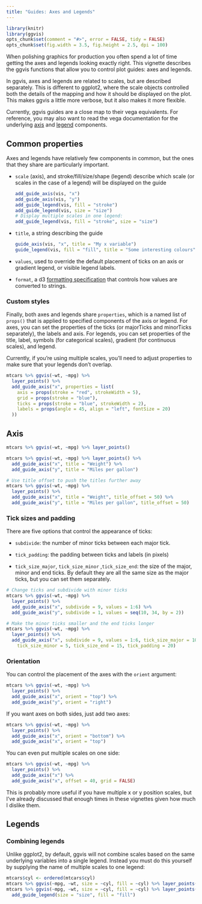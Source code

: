 ```yaml
---
title: "Guides: Axes and Legends"
---
```


<!--
%\VignetteEngine{knitr}
%\VignetteIndexEntry{Axes and legends}
-->

```r
library(knitr)
library(ggvis)
opts_chunk$set(comment = "#>", error = FALSE, tidy = FALSE)
opts_chunk$set(fig.width = 3.5, fig.height = 2.5, dpi = 100)
```

When polishing graphics for production you often spend a lot of time getting the
axes and legends looking exactly right. This vignette describes the ggvis
functions that allow you to control plot guides: axes and legends.

In ggvis, axes and legends are related to scales, but are described separately.
This is different to ggplot2, where the scale objects controlled both the
details of the mapping and how it should be displayed on the plot. This makes
ggvis a little more verbose, but it also makes it more flexible.

Currently, ggvis guides are a close map to their vega equivalents. For
reference, you may also want to read the vega documentation for the
underlying [axis](https://github.com/trifacta/vega/wiki/Axes) and
[legend](https://github.com/trifacta/vega/wiki/Legends) components.

## Common properties

Axes and legends have relatively few components in common, but the ones that
they share are particularly important.

* `scale` (axis), and stroke/fill/size/shape (legend) describe which scale (or
  scales in the case of a legend) will be displayed on the guide

    ```r
    add_guide_axis(vis, "x")
    add_guide_axis(vis, "y")
    add_guide_legend(vis, fill = "stroke")
    add_guide_legend(vis, size = "size")
    # Display multiple scales in one legend:
    add_guide_legend(vis, fill = "stroke", size = "size")
    ```

* `title`, a string describing the guide

    ```r
    guide_axis(vis, "x", title = "My x variable")
    guide_legend(vis, fill = "fill", title = "Some interesting colours")
    ```

* `values`, used to override the default placement of ticks on an axis or gradient
  legend, or visible legend labels.

* `format`, a d3 [formatting specification](https://github.com/mbostock/d3/wiki/Formatting)
  that controls how values are converted to strings.

### Custom styles

Finally, both axes and legends share `properties`, which is a named list of
`props()` that is applied to specified components of the axis or legend. For
axes, you can set the properties of the ticks (or majorTicks and minorTicks
separately), the labels and axis. For legends, you can set properties of the
title, label, symbols (for categorical scales), gradient (for continuous
scales), and legend.

Currently, if you're using multiple scales, you'll need to adjust properties to make
sure that your legends don't overlap.

```r
mtcars %>% ggvis(~wt, ~mpg) %>%
  layer_points() %>%
  add_guide_axis("x", properties = list(
    axis = props(stroke = "red", strokeWidth = 5),
    grid = props(stroke = "blue"),
    ticks = props(stroke = "blue", strokeWidth = 2),
    labels = props(angle = 45, align = "left", fontSize = 20)
  ))
```

## Axis

```r
mtcars %>% ggvis(~wt, ~mpg) %>% layer_points()

mtcars %>% ggvis(~wt, ~mpg) %>% layer_points() %>%
  add_guide_axis("x", title = "Weight") %>%
  add_guide_axis("y", title = "Miles per gallon")

# Use title offset to push the titles further away
mtcars %>% ggvis(~wt, ~mpg) %>%
  layer_points() %>%
  add_guide_axis("x", title = "Weight", title_offset = 50) %>%
  add_guide_axis("y", title = "Miles per gallon", title_offset = 50)
```

### Tick sizes and padding

There are five options that control the appearance of ticks:

* `subdivide`: the number of minor ticks between each major tick.

* `tick_padding`: the padding between ticks and labels (in pixels)

* `tick_size_major`, `tick_size_minor` ,`tick_size_end`: the size of the
  major, minor and end ticks. By default they are all the same size as the major
  ticks, but you can set them separately.

```r
# Change ticks and subdivide with minor ticks
mtcars %>% ggvis(~wt, ~mpg) %>%
  layer_points() %>%
  add_guide_axis("x", subdivide = 9, values = 1:6) %>%
  add_guide_axis("y", subdivide = 1, values = seq(10, 34, by = 2))

# Make the minor ticks smaller and the end ticks longer
mtcars %>% ggvis(~wt, ~mpg) %>%
  layer_points() %>%
  add_guide_axis("x", subdivide = 9, values = 1:6, tick_size_major = 10,
    tick_size_minor = 5, tick_size_end = 15, tick_padding = 20)
```

### Orientation

You can control the placement of the axes with the `orient` argument:

```r
mtcars %>% ggvis(~wt, ~mpg) %>%
  layer_points() %>%
  add_guide_axis("x", orient = "top") %>%
  add_guide_axis("y", orient = "right")
```

If you want axes on both sides, just add two axes:

```r
mtcars %>% ggvis(~wt, ~mpg) %>%
  layer_points() %>%
  add_guide_axis("x", orient = "bottom") %>%
  add_guide_axis("x", orient = "top")
```

You can even put multiple scales on one side:

```r
mtcars %>% ggvis(~wt, ~mpg) %>%
  layer_points() %>%
  add_guide_axis("x") %>%
  add_guide_axis("x", offset = 40, grid = FALSE)
```

This is probably more useful if you have multiple x or y position scales, but
I've already discussed that enough times in these vignettes given how much I
dislike them.


## Legends

### Combining legends

Unlike ggplot2, by default, ggvis will not combine scales based on the same
underlying variables into a single legend. Instead you must do this yourself
by supplying the name of multiple scales to one legend:

```r
mtcars$cyl <- ordered(mtcars$cyl)
mtcars %>% ggvis(~mpg, ~wt, size = ~cyl, fill = ~cyl) %>% layer_points()
mtcars %>% ggvis(~mpg, ~wt, size = ~cyl, fill = ~cyl) %>% layer_points() %>%
  add_guide_legend(size = "size", fill = "fill")
```
